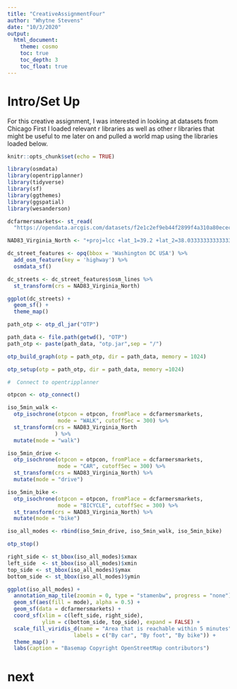 ```yaml
---
title: "CreativeAssignmentFour"
author: "Whytne Stevens"
date: "10/3/2020"
output: 
  html_document:
    theme: cosmo
    toc: true
    toc_depth: 3
    toc_float: true
---
```

# Intro/Set Up

For this creative assignment, I was interested in looking at datasets from Chicago First I loaded relevant r libraries as well as other r libraries that might be useful to me later on and pulled a world map using the libraries loaded below.

```r
knitr::opts_chunk$set(echo = TRUE)
```

```r
library(osmdata)
library(opentripplanner)
library(tidyverse)
library(sf)
library(ggthemes)
library(ggspatial)
library(wesanderson)
```



```r
dcfarmersmarkets<- st_read(
  "https://opendata.arcgis.com/datasets/f2e1c2ef9eb44f2899f4a310a80ecec9_2.kml")
```


```r
NAD83_Virginia_North <- "+proj=lcc +lat_1=39.2 +lat_2=38.03333333333333 +lat_0=37.66666666666666 +lon_0=-78.5 +x_0=3500000 +y_0=2000000 +ellps=GRS80 +units=m +no_defs"

dc_street_features <- opq(bbox = 'Washington DC USA') %>%
  add_osm_feature(key = 'highway') %>%
  osmdata_sf()

dc_streets <- dc_street_features$osm_lines %>%
  st_transform(crs = NAD83_Virginia_North)
```


```r
ggplot(dc_streets) +
  geom_sf() +
  theme_map()
```


```r
path_otp <- otp_dl_jar("OTP")
```


```r
path_data <- file.path(getwd(), "OTP")
path_otp <- paste(path_data, "otp.jar",sep = "/")

otp_build_graph(otp = path_otp, dir = path_data, memory = 1024) 
```


```r
otp_setup(otp = path_otp, dir = path_data, memory =1024)

#  Connect to opentripplanner

otpcon <- otp_connect()
```




```r
iso_5min_walk <- 
  otp_isochrone(otpcon = otpcon, fromPlace = dcfarmersmarkets, 
                mode = "WALK", cutoffSec = 300) %>%
  st_transform(crs = NAD83_Virginia_North
               ) %>%
  mutate(mode = "walk")

iso_5min_drive <- 
  otp_isochrone(otpcon = otpcon, fromPlace = dcfarmersmarkets, 
                mode = "CAR", cutoffSec = 300) %>%
  st_transform(crs = NAD83_Virginia_North) %>%
  mutate(mode = "drive")

iso_5min_bike <- 
  otp_isochrone(otpcon = otpcon, fromPlace = dcfarmersmarkets, 
                mode = "BICYCLE", cutoffSec = 300) %>%
  st_transform(crs = NAD83_Virginia_North) %>%
  mutate(mode = "bike")

iso_all_modes <- rbind(iso_5min_drive, iso_5min_walk, iso_5min_bike)

otp_stop()
```


```r
right_side <- st_bbox(iso_all_modes)$xmax
left_side  <- st_bbox(iso_all_modes)$xmin
top_side <- st_bbox(iso_all_modes)$ymax
bottom_side <- st_bbox(iso_all_modes)$ymin

ggplot(iso_all_modes) +
  annotation_map_tile(zoomin = 0, type = "stamenbw", progress = "none")  +
  geom_sf(aes(fill = mode), alpha = 0.5) +
  geom_sf(data = dcfarmersmarkets) +
  coord_sf(xlim = c(left_side, right_side), 
           ylim = c(bottom_side, top_side), expand = FALSE) +
  scale_fill_viridis_d(name = "Area that is reachable within 5 minutes",
                     labels = c("By car", "By foot", "By bike")) +
  theme_map() +
  labs(caption = "Basemap Copyright OpenStreetMap contributors")
```
# next





```r

```











